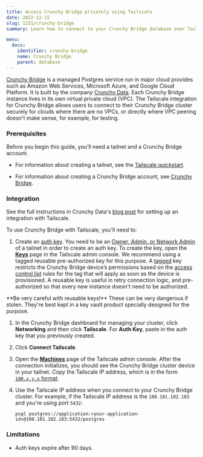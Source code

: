 ```yaml
---
title: Access Crunchy Bridge privately using Tailscale
date: 2022-12-15
slug: 1231/crunchy-bridge
summary: Learn how to connect to your Crunchy Bridge database over Tailscale.

menu:
  docs:
    identifier: crunchy-bridge
    name: Crunchy Bridge
    parent: database
---
```


[Crunchy Bridge][crunchy-bridge] is a managed Postgres service run in major cloud provides such as
Amazon Web Services, Microsoft Azure, and Google Cloud Platform. It is built by the company
[Crunchy Data][crunchy-data]. Each Crunchy Bridge instance lives in its own virtual private cloud
(VPC). The Tailscale integration for Crunchy Bridge allows users to connect to their Crunchy Bridge
cluster securely for clouds where there are no VPCs, or directly where VPC peering doesn't make
sense, for example, for testing.

### Prerequisites

Before you begin this guide, you’ll need a tailnet and a Crunchy Bridge account.

- For information about creating a tailnet, see the [Tailscale quickstart][tailscale-quickstart].

- For information about creating a Crunchy Bridge account, see [Crunchy Bridge][crunchy-bridge].

### Integration

See the full instructions in Crunchy Data's [blog post][crunchy-blog-post] for setting up an
integration with Tailscale.

To use Crunchy Bridge with Tailscale, you'll need to:

1. Create an [auth key][auth-key]. You need to be an
   [Owner, Admin, or Network Admin][roles] of a tailnet in order to create an auth key.
   To create the key, open the [**Keys**][keys-page] page in the Tailscale admin console. We
   recommend using a tagged reusable pre-authorized key for this purpose. A [tagged][tagged] key
   restricts the Crunchy Bridge device’s permissions based on the [access control list][acls] rules
   for the tag that will apply as soon as the device is provisioned. A reusable key is useful in
   retry connection logic, and pre-authorized so that every new instance doesn't need to be authorized.

<Note>
  **Be very careful with reusable keys!** These can be very dangerous if stolen. They're best kept
  in a key vault product specially designed for the purpose.
</Note>

1. In the Crunchy Bridge dashboard for managing your cluster, click **Networking** and then click
   **Tailscale**. For **Auth Key**, paste in the auth key that you previously created.

1. Click **Connect Tailscale**.

1. Open the [**Machines**][machines] page of the Tailscale admin console. After the connection
   initializes, you should see the Crunchy Bridge cluster device in your tailnet. Copy the
   Tailscale IP address, which is in the form [`100.x.y.x` format][ip-address].

1. Use the Tailscale IP address when you connect to your Crunchy Bridge cluster. For example, if the
   Tailscale IP address is the `100.101.102.103` and you're using port `5432`:

   ```
   psql postgres://application:<your-application-id>@100.101.102.103:5432/postgres
   ```

### Limitations

- Auth keys expire after 90 days.

[acls]: /kb/1018/acls/
[auth-key]: /kb/1085/auth-keys/
[crunchy-blog-post]: https://www.crunchydata.com/blog/crunchy-bridge-with-tailscale
[crunchy-bridge]: https://www.crunchydata.com/products/crunchy-bridge
[crunchy-data]: https://www.crunchydata.com/
[ip-address]: /kb/1155/terminology-and-concepts/#tailscale-ip-address
[keys-page]: https://login.tailscale.com/admin/settings/keys
[machines]: https://login.tailscale.com/admin/machines
[roles]: /kb/1138/user-roles/
[tagged]: /kb/1068/acl-tags
[tailscale-quickstart]: /kb/1017/install/
